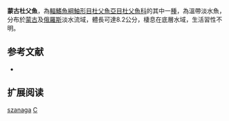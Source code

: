 {{Speciesbox
| name = 蒙古杜父魚
| image = 
| image_width = 250px
| status = NE
| status_system = IUCN3.1
| genus = Cottus
| species = szanaga
| authority = [[Dybowski|Dybowski]], 1869
| synonyms = *''Cottus czanaga, Dybowski, 1869''
}}
'''蒙古杜父魚'''，為[[輻鰭魚綱|輻鰭魚綱]][[鮋形目|鮋形目]][[杜父魚亞目|杜父魚亞目]][[杜父魚科|杜父魚科]]的其中一[[種|種]]，為溫帶淡水魚，分布於[[蒙古|蒙古]]及[[俄羅斯|俄羅斯]]淡水流域，體長可達8.2公分，棲息在底層水域，生活習性不明。

== 参考文献 ==
*{{FishBase_species|genus=Cottus|species=szanaga|year=2011|month=12}}

== 扩展阅读 ==
{{refbegin}}
{{wikispecies-inline|Cottus szanaga|蒙古杜父魚}}
{{refend}}
{{Taxonbar|from=Q5794496}}

[[Category:杜父魚屬|szanaga]]
[[Category:1869年描述的魚類|C]]

{{鮋形目小作品}}